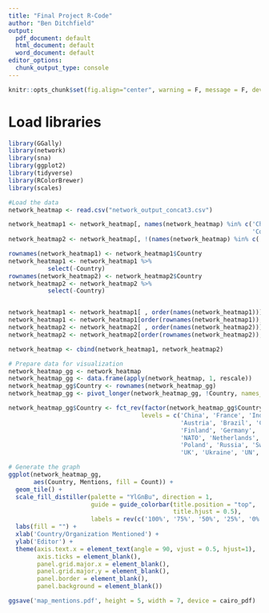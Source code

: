```yaml
---
title: "Final Project R-Code"
author: "Ben Ditchfield"
output:
  pdf_document: default
  html_document: default
  word_document: default
editor_options: 
  chunk_output_type: console
---
```


```r
knitr::opts_chunk$set(fig.align="center", warning = F, message = F, dev = "cairo_pdf") 
```

# Load libraries
```r
library(GGally)
library(network)
library(sna)
library(ggplot2)
library(tidyverse)
library(RColorBrewer)
library(scales)
```

```r
#Load the data
network_heatmap <- read.csv("network_output_concat3.csv")

network_heatmap1 <- network_heatmap[, names(network_heatmap) %in% c('China', 'India', 'Japan', 'France', 
                                                                    'Country')]
network_heatmap2 <- network_heatmap[, !(names(network_heatmap) %in% c('China', 'India', 'Japan', 'France'))]

rownames(network_heatmap1) <- network_heatmap1$Country
network_heatmap1 <- network_heatmap1 %>%
           select(-Country)
rownames(network_heatmap2) <- network_heatmap2$Country
network_heatmap2 <- network_heatmap2 %>%
           select(-Country)


network_heatmap1 <- network_heatmap1[ , order(names(network_heatmap1))]
network_heatmap1 <- network_heatmap1[order(rownames(network_heatmap1)),]  
network_heatmap2 <- network_heatmap2[ , order(names(network_heatmap2))]
network_heatmap2 <- network_heatmap2[order(rownames(network_heatmap2)),]  

network_heatmap <- cbind(network_heatmap1, network_heatmap2)
```

```r
# Prepare data for visualization
network_heatmap_gg <- network_heatmap
network_heatmap_gg <- data.frame(apply(network_heatmap, 1, rescale))
network_heatmap_gg$Country <- rownames(network_heatmap_gg)
network_heatmap_gg <- pivot_longer(network_heatmap_gg, !Country, names_to='Mentions', values_to='Count')

network_heatmap_gg$Country <- fct_rev(factor(network_heatmap_gg$Country,
                                     levels = c('China', 'France', 'India', 'Japan', 'Australia', 
                                                'Austria', 'Brazil', 'Canada', 'Chile', 'EU',
                                                'Finland', 'Germany', 'Ireland', 'Israel', 'Italy',
                                                'NATO', 'Netherlands', 'New.Zealand', 'Norway',
                                                'Poland', 'Russia', 'Sweden', 'Switzerland', 'Turkey',
                                                'UK', 'Ukraine', 'UN', 'USA')))
```

```r
# Generate the graph
ggplot(network_heatmap_gg, 
       aes(Country, Mentions, fill = Count)) + 
  geom_tile() +
  scale_fill_distiller(palette = "YlGnBu", direction = 1,
                       guide = guide_colorbar(title.position = "top",
                                              title.hjust = 0.5),
                       labels = rev(c('100%', '75%', '50%', '25%', '0%'))) +
  labs(fill = "") +
  xlab('Country/Organization Mentioned') +
  ylab('Editor') +
  theme(axis.text.x = element_text(angle = 90, vjust = 0.5, hjust=1),
        axis.ticks = element_blank(),
        panel.grid.major.x = element_blank(),
        panel.grid.major.y = element_blank(),
        panel.border = element_blank(),
        panel.background = element_blank())

ggsave('map_mentions.pdf', height = 5, width = 7, device = cairo_pdf)
```
